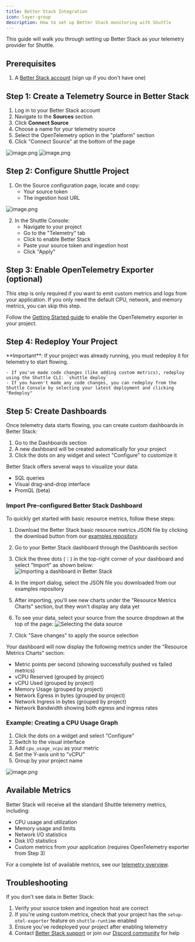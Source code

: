 ```yaml
---
title: Better Stack Integration
icon: layer-group
description: How to set up Better Stack monitoring with Shuttle
---
```


This guide will walk you through setting up Better Stack as your telemetry provider for Shuttle.

## Prerequisites

1. A [Better Stack account](https://betterstack.com/) (sign up if you don't have one)

## Step 1: Create a Telemetry Source in Better Stack

1. Log in to your Better Stack account
2. Navigate to the **Sources** section
3. Click **Connect Source**
4. Choose a name for your telemetry source
5. Select the OpenTelemetry option in the "platform" section
6. Click "Connect Source" at the bottom of the page

![image.png](/images/telemetry/betterstack1.png)
![image.png](/images/telemetry/betterstack2.png)

## Step 2: Configure Shuttle Project

1. On the Source configuration page, locate and copy:
   - Your source token
   - The ingestion host URL

![image.png](/images/telemetry/betterstack3.png)

2. In the Shuttle Console:
   - Navigate to your project
   - Go to the "Telemetry" tab
   - Click to enable Better Stack
   - Paste your source token and ingestion host
   - Click "Apply"

## Step 3: Enable OpenTelemetry Exporter (optional)

<Note>
    This step is only required if you want to emit custom metrics and logs from your application. If you only need the default CPU, network, and memory metrics, you can skip this step.
</Note>

Follow the [Getting Started guide](./getting-started#step-1-enable-the-opentelemetry-exporter) to enable the OpenTelemetry exporter in your project.

## Step 4: Redeploy Your Project

<Warning>
    **Important**: If your project was already running, you must redeploy it for telemetry to start flowing.
    
    - If you've made code changes (like adding custom metrics), redeploy using the Shuttle CLI: `shuttle deploy`
    - If you haven't made any code changes, you can redeploy from the Shuttle Console by selecting your latest deployment and clicking "Redeploy"
</Warning>

## Step 5: Create Dashboards

Once telemetry data starts flowing, you can create custom dashboards in Better Stack:

1. Go to the Dashboards section
2. A new dashboard will be created automatically for your project
3. Click the dots on any widget and select "Configure" to customize it

Better Stack offers several ways to visualize your data:
- SQL queries
- Visual drag-and-drop interface
- PromQL (beta)

### Import Pre-configured Better Stack Dashboard

To quickly get started with basic resource metrics, follow these steps:

1. Download the Better Stack basic resource metrics JSON file by clicking the download button from our [examples repository](https://github.com/shuttle-hq/shuttle-examples/blob/main/README.md)
2. Go to your Better Stack dashboard through the Dashboards section
3. Click the three dots (⋮) in the top-right corner of your dashboard and select "Import" as shown below:
![Importing a dashboard in Better Stack](/images/telemetry/betterstack-import.png)

4. In the import dialog, select the JSON file you downloaded from our examples repository
5. After importing, you'll see new charts under the "Resource Metrics Charts" section, but they won't display any data yet
6. To see your data, select your source from the source dropdown at the top of the page:
![Selecting the data source](/images/telemetry/betterstack-source.png)

7. Click "Save changes" to apply the source selection

Your dashboard will now display the following metrics under the "Resource Metrics Charts" section:
- Metric points per second (showing successfully pushed vs failed metrics)
- vCPU Reserved (grouped by project)
- vCPU Used (grouped by project)
- Memory Usage (grouped by project)
- Network Egress in bytes (grouped by project)
- Network Ingress in bytes (grouped by project)
- Network Bandwidth showing both egress and ingress rates

### Example: Creating a CPU Usage Graph

1. Click the dots on a widget and select "Configure"
2. Switch to the visual interface
3. Add `cpu_usage_vcpu` as your metric
4. Set the Y-axis unit to "vCPU"
5. Group by your project name

![image.png](/images/telemetry/betterstack5.png)

## Available Metrics

Better Stack will receive all the standard Shuttle telemetry metrics, including:
- CPU usage and utilization
- Memory usage and limits
- Network I/O statistics
- Disk I/O statistics
- Custom metrics from your application (requires OpenTelemetry exporter from Step 3)

For a complete list of available metrics, see our [telemetry overview](./overview#default-platform-metrics).

## Troubleshooting

If you don't see data in Better Stack:
1. Verify your source token and ingestion host are correct
2. If you're using custom metrics, check that your project has the `setup-otel-exporter` feature on `shuttle-runtime` enabled
3. Ensure you've redeployed your project after enabling telemetry
4. Contact [Better Stack support](https://betterstack.com/contact) or join our [Discord community](https://discord.gg/shuttle) for help

